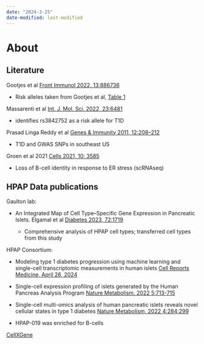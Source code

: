 ```yaml
---
date: "2024-3-25" 
date-modified: last-modified
---
```


# About {.unnumbered}

::: {.callout-note appearance="simple"}

## Literature

Gootjes et al [Front Immunol 2022, 13:886736](https://www.frontiersin.org/journals/immunology/articles/10.3389/fimmu.2022.886736/full)
    
- Risk alleles taken from Gootjes et al, [Table 1](https://www.frontiersin.org/files/Articles/886736/fimmu-13-886736-HTML/image_m/fimmu-13-886736-t001.jpg)

Massarenti et al [Int. J. Mol. Sci. 2022, 23:6481](https://www.mdpi.com/1422-0067/23/12/6481)
    
- identifies rs3842752 as a risk allele for T1D

Prasad Linga Reddy et al [Genes & Immunity 2011, 12:208–212](https://www.nature.com/articles/gene201070)
    
- T1D and GWAS SNPs in southeast US 

Groen et al 2021 [Cells 2021, 10: 3585](https://www.mdpi.com/2073-4409/10/12/3585)

- Loss of B-cell identity in response to ER stress (scRNAseq)

## HPAP Data publications

Gaulton lab:

- An Integrated Map of Cell Type–Specific Gene Expression in Pancreatic Islets. Elgamal et al [Diabetes 2023, 72:1719](https://www.ncbi.nlm.nih.gov/pmc/articles/PMC10588282/)
    
    - Comprehensive analysis of HPAP cell types; transferred cell types from this study

HPAP Consortium:

- Modeling type 1 diabetes progression using machine learning and single-cell transcriptomic measurements in human islets [Cell Reports Medicine, April 26, 2024](https://www.cell.com/cell-reports-medicine/fulltext/S2666-3791(24)00204-0)

- Single-cell expression profiling of islets generated by the Human Pancreas Analysis Program [Nature Metabolism, 2022 5:713-715](https://www.nature.com/articles/s42255-022-00531-x)

- Single-cell multi-omics analysis of human pancreatic islets reveals novel cellular states in type 1 diabetes [Nature Metabolism, 2022 4:284:299](https://www.nature.com/articles/s42255-022-00531-x)

- HPAP-019 was enriched for B-cells

[CellXGene](https://cellxgene.cziscience.com/e/37b21763-7f0f-41ae-9001-60bad6e2841d.cxg/)

::::
